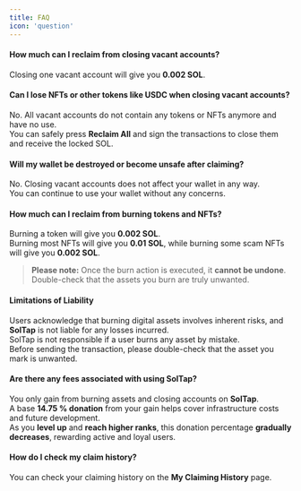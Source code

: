 ```yaml
---
title: FAQ
icon: 'question'
---
```


#### **How much can I reclaim from closing vacant accounts?**

Closing one vacant account will give you **0.002 SOL**.

#### **Can I lose NFTs or other tokens like USDC when closing vacant accounts?**

No. All vacant accounts do not contain any tokens or NFTs anymore and have no use.  
You can safely press **Reclaim All** and sign the transactions to close them and receive the locked SOL.

#### **Will my wallet be destroyed or become unsafe after claiming?**

No. Closing vacant accounts does not affect your wallet in any way.  
You can continue to use your wallet without any concerns.

#### **How much can I reclaim from burning tokens and NFTs?**

Burning a token will give you **0.002 SOL**.  
Burning most NFTs will give you **0.01 SOL**, while burning some scam NFTs will give you **0.002 SOL**.

> **Please note:** Once the burn action is executed, it **cannot be undone**.  
> Double-check that the assets you burn are truly unwanted.

#### **Limitations of Liability**

Users acknowledge that burning digital assets involves inherent risks, and **SolTap** is not liable for any losses incurred.  
SolTap is not responsible if a user burns any asset by mistake.  
Before sending the transaction, please double-check that the asset you mark is unwanted.

#### **Are there any fees associated with using SolTap?**

You only gain from burning assets and closing accounts on **SolTap**.  
A base **14.75 % donation** from your gain helps cover infrastructure costs and future development.  
As you **level up** and **reach higher ranks**, this donation percentage **gradually decreases**, rewarding active and loyal users.

#### **How do I check my claim history?**

You can check your claiming history on the **My Claiming History** page.
